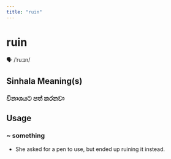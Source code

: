 ```yaml
---
title: "ruin"
---
```


# ruin

🗣️ /ˈruːɪn/

## Sinhala Meaning(s)

### විනාශයට පත් කරනවා

## Usage

### ~ something

- She asked for a pen to use, but ended up ruining it instead.

